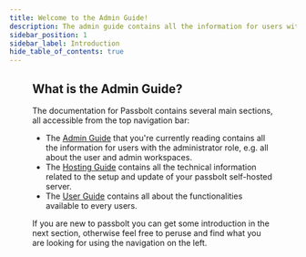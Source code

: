```yaml
---
title: Welcome to the Admin Guide!
description: The admin guide contains all the information for users with the administrator role, e.g. all about the user and admin workspaces.
sidebar_position: 1
sidebar_label: Introduction
hide_table_of_contents: true
---
```


<Figure
  src="/img/background/guide-covers/admin-guide.svg"
  alt="Admin Guide Cover"
  size={{ width: '1280px', height: 'auto' }}
/>

## What is the Admin Guide?

The documentation for Passbolt contains several main sections, all accessible from the top navigation bar:
- The [Admin Guide](/admin/) that you're currently reading contains all the information for users with the administrator role, e.g. all about the user and admin workspaces.
- The [Hosting Guide](/hosting/) contains all the technical information related to the setup and update of your passbolt self-hosted server.
- The [User Guide](/user/) contains all about the functionalities available to every users.

If you are new to passbolt you can get some introduction in the next section, otherwise feel free to peruse and find
 what you are looking for using the navigation on the left.
